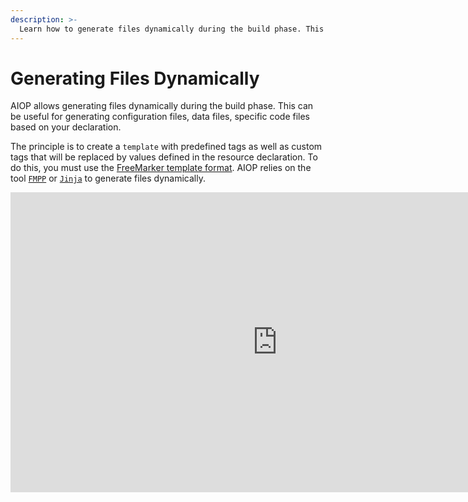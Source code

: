 ```yaml
---
description: >-
  Learn how to generate files dynamically during the build phase. This can be useful for generating configuration files, data files, specific code files based on your declaration. This allows generating multiple destination files from a source based on the resource declaration.
---
```



# Generating Files Dynamically

AIOP allows generating files dynamically during the build phase. This can be useful for generating configuration files, data files, specific code files based on your declaration.

The principle is to create a `template` with predefined tags as well as custom tags that will be replaced by values defined in the resource declaration. To do this, you must use the [FreeMarker template format](https://freemarker.apache.org/). AIOP relies on the tool [`FMPP`](/docs/vocabulary#fmpp) or [`Jinja`](/docs/vocabulary#jinja) to generate files dynamically.

<iframe width="853" height="480" src="https://www.youtube.com/embed/emgXXWnCiZM?si=2SGnJQW5kKza0dsh?rel=0" title="YouTube video player" frameborder="0" allow="fullscreen; accelerometer;" allowfullscreen/>

## Conditions

To use `fmpp`, you must install the dependency `fmpp` on your machine (see [installation](#installation)). No specific installation is required for `jinja`. To generate the file dynamically, you must specify the template engine `fmpp` or `jinja` in the `template` field.

## Declaration

For example, you can declare a file template that will generate a different `readme` for each system and client.

<FileTree>
  <FileTree.Folder name="playbook" defaultOpen>
    <FileTree.Folder name=".git">
        <FileTree.File name="..." />
    </FileTree.Folder>
    <FileTree.File name=".aiop" />
    <FileTree.Folder name="resources" defaultOpen>
        <FileTree.File name=".aml" />
        <FileTree.File name="readme.md" />
    </FileTree.Folder>
  </FileTree.Folder>
</FileTree>

```yaml {3, 7-8, 12-13} filename="resources/.aml"
- source: readme.md
  destination: readme.md
  template: fmpp
  compatibility:
    - archi1/model1:
        apps: [app]
        clients: [client1, client2]
      template_data:
        version: 1.0
    - archi1/model2:
        apps: [app]
        clients: [client1, client2]
      template_data:
        version: 2.0
```

Here, the file `readme.md` is a template that will be used to generate the file `readme.md`. We have declared the resource for two specific system models. They both contain additional data to use in the FreeMarker template with the additional field `template_data`. __This field is optional__. Let's take an example content of the `readme.md` file:

```ftl filename="readme.md"
# README
Version: ${version}
Target: ${system_target.name}
<#if system_target.args.clients=="client1">
<#assign client=system_target.args.clients>

This message is for ${client?cap_first}... keep it secret...
</#if>

Here's a completely normal readme...
```

You'll notice that there are FreeMarker tags `${version}` and `${system_target...}`. The `${version}` tag is a custom tag specific to a given system. However, the `${system_target...}` tag is a predefined tag by AIOP. It allows retrieving values from the resource declaration (the list of predefined values is available [here](#predifined)).

In this case, if we request to generate a package for the model `archi1/model1` with the client `client1`, the generated `readme.md` file will be:

```md filename="readme.md"
# README
Version: 1.0
Target: archi1/model1

This message is for Client1... keep it secret...

Here's a completely normal readme...
```

However, if we request to generate a package for the model `archi1/model2` with the client `client1`, the generated `readme.md` file will be:

```md filename="readme.md"
# README
Version: 2.0
Target: archi1/model2

This message is for Client1... keep it secret...

Here's a completely normal readme...
```

Continuing with the comparison, if we request to generate a package for the model `archi1/model2` with the client `client2`, the generated `readme.md` file will be:

```md filename="readme.md"
# README
Version: 2.0
Target: archi1/model2

Here's a completely normal readme...
```

## Going Further

To learn more about the template system, please refer to the [FMPP Template doc](/docs/integrations/templating/jinja) or [Jinja Template doc](/docs/integrations/templating/jinja).

